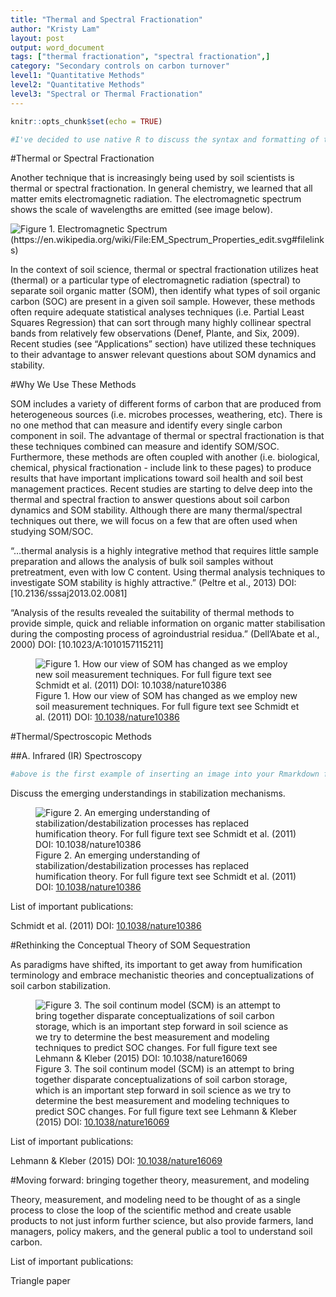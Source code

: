 ```yaml
---
title: "Thermal and Spectral Fractionation"
author: "Kristy Lam"
layout: post
output: word_document
tags: ["thermal fractionation", "spectral fractionation",]
category: "Secondary controls on carbon turnover"
level1: "Quantitative Methods"
level2: "Quantitative Methods"
level3: "Spectral or Thermal Fractionation"
---
```


```r
knitr::opts_chunk$set(echo = TRUE)
```



```r
#I've decided to use native R to discuss the syntax and formatting of this example template.  By using include=FALSE in the R chunk definition I have effectively kept it from being included in the final product.  When using this template the template intoduction and all R chunks with "infobox" labels can be removed. 
```
#Thermal or Spectral Fractionation

Another technique that is increasingly being used by soil scientists is thermal or spectral fractionation. In general chemistry, we learned that all matter emits electromagnetic radiation. The electromagnetic spectrum shows the scale of wavelengths are emitted (see image below).



![Figure 1. Electromagnetic Spectrum](TG&DSC(2).png) (https://en.wikipedia.org/wiki/File:EM_Spectrum_Properties_edit.svg#filelinks)

In the context of soil science, thermal or spectral fractionation utilizes heat (thermal) or a particular type of electromagnetic radiation (spectral) to separate soil organic matter (SOM), then identify what types of soil organic carbon (SOC) are present in a given soil sample. However, these methods often require adequate statistical analyses techniques (i.e. Partial Least Squares Regression) that can sort through many highly collinear spectral bands from relatively few observations (Denef, Plante, and Six, 2009). Recent studies (see "Applications" section) have utilized these techniques to their advantage to answer relevant questions about SOM dynamics and stability.

#Why We Use These Methods

SOM includes a variety of different forms of carbon that are produced from heterogeneous sources (i.e. microbes processes, weathering, etc). There is no one method that can measure and identify every single carbon component in soil. The advantage of thermal or spectral fractionation is that these techniques combined can measure and identify SOM/SOC. Furthermore, these methods are often coupled with another (i.e. biological, chemical, physical fractionation - include link to these pages) to produce results that have important implications toward soil health and soil best management practices. Recent studies are starting to delve deep into the thermal and spectral fraction to answer questions about soil carbon dynamics and SOM stability. Although there are many thermal/spectral techniques out there, we will focus on a few that are often used when studying SOM/SOC.

“...thermal analysis is a highly integrative method that requires little sample preparation and allows the analysis of bulk soil samples without pretreatment, even with low C content. Using thermal analysis techniques to investigate SOM stability is highly attractive.” (Peltre et al., 2013) DOI: [10.2136/sssaj2013.02.0081]

“Analysis of the results revealed the suitability of thermal methods to provide simple, quick and reliable information on organic matter stabilisation during the composting process of agroindustrial residua.” (Dell’Abate et al., 2000) DOI: [10.1023/A:1010157115211] 




![Figure 1. How our view of SOM has changed as we employ new soil measurement techniques. For full figure text see Schmidt et al. (2011) DOI: [10.1038/nature10386](https://www.nature.com/articles/nature10386)](https://media.springernature.com/m685/nature-assets/nature/journal/v478/n7367/images/nature10386-f2.2.jpg)




#Thermal/Spectroscopic Methods

##A. Infrared (IR) Spectroscopy



```r
#above is the first example of inserting an image into your Rmarkdown file.  the '![]()' syntax is used.  You start with an '!'.  Then Within the brakets [] you include the text that you want included as the figure caption.  Then Within the parentheses () you include the link to where the image can be found; the image is from the web in the above example.  I have also nested the link to Schmidts paper's DOI within the figure text which is why it appears complicated.  Below is a similar example with a different image.  Remember you will be copying this template and, though trial and error, it will begin to make sense... and if it doesnt, we'll help you in class. 
```

Discuss the emerging understandings in stabilization mechanisms. 

![Figure 2. An emerging understanding of stabilization/destabilization processes has replaced humification theory. For full figure text see Schmidt et al. (2011) DOI: [10.1038/nature10386](https://www.nature.com/articles/nature10386)](https://media.springernature.com/m685/nature-assets/nature/journal/v478/n7367/images/nature10386-f3.2.jpg)

List of important publications:

Schmidt et al. (2011) DOI: [10.1038/nature10386](https://www.nature.com/articles/nature10386)

#Rethinking the Conceptual Theory of SOM Sequestration

As paradigms have shifted, its important to get away from humification terminology and embrace mechanistic theories and conceptualizations of soil carbon stabilization.

![Figure 3. The soil continum model (SCM) is an attempt to bring together disparate conceptualizations of soil carbon storage, which is an important step forward in soil science as we try to determine the best measurement and modeling techniques to predict SOC changes. For full figure text see Lehmann & Kleber (2015) DOI: [10.1038/nature16069](https://www.nature.com/articles/nature16069)](https://media.springernature.com/m685/nature-assets/nature/journal/v528/n7580/images/nature16069-f2.jpg)

List of important publications:

Lehmann & Kleber (2015) DOI: [10.1038/nature16069](https://www.nature.com/articles/nature16069)

#Moving forward: bringing together theory, measurement, and modeling

Theory, measurement, and modeling need to be thought of as a single process to close the loop of the scientific method and create usable products to not just inform further science, but also provide farmers, land managers, policy makers, and the general public a tool to understand soil carbon. 

List of important publications:

Triangle paper

